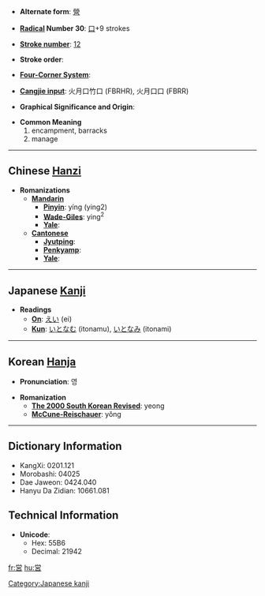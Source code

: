 * '''Alternate form''': [[營]]

* '''[[Wiktionary:Chinese radical index| Radical]] Number 30''': [[Wiktionary:Chinese radical index 口|口]]+9 strokes

* '''[[Wiktionary:Chinese total strokes index|Stroke number]]''': [[Wiktionary:Chinese total strokes index 12|12]]

* '''Stroke order''': 

* '''[[Wiktionary:Chinese four corner index|Four-Corner System]]''': 

* '''[[Wiktionary:Chinese Cangjie index|Cangjie input]]''': 火月口竹口 (FBRHR), 火月口口 (FBRR)

* '''Graphical Significance and Origin''': 

* '''Common Meaning'''
*#encampment, barracks
*# manage


----

== Chinese [[Hanzi]] ==

* '''Romanizations'''
** '''[[Mandarin]]'''
*** '''[[Pinyin]]''': yíng (ying2)
*** '''[[Wade-Giles]]''': ying<sup>2</sup>
*** '''[[Yale]]''': 
** '''[[Cantonese]]'''
*** '''[[Jyutping]]''':
*** '''[[Penkyamp]]''': 
*** '''[[Yale]]''': 


----

== Japanese [[Kanji]] ==

* '''Readings'''
** '''[[On]]''': [[えい]] (ei)
** '''[[Kun]]''': [[いとなむ]] (itonamu), [[いとなみ]] (itonami)

[[Category:Japanese kanji]]
----

== Korean [[Hanja]] ==

* '''Pronunciation''': 영

* '''Romanization'''
** '''[[The 2000 South Korean Revised Romanization|The 2000 South Korean Revised]]''': yeong
** '''[[McCune-Reischauer]]''': yŏng

----

== Dictionary Information ==

* KangXi: 0201.121
* Morobashi: 04025
* Dae Jaweon: 0424.040
* Hanyu Da Zidian: 10661.081

== Technical Information ==

* '''Unicode''':
** Hex: 55B6
** Decimal: 21942

[[fr:営]]
[[hu:営]]